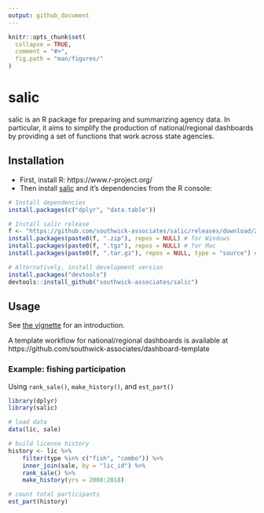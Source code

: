 ```yaml
---
output: github_document
---
```

<!-- README.md is generated from README.Rmd. Please edit that file -->

```r
knitr::opts_chunk$set(
  collapse = TRUE,
  comment = "#>",
  fig.path = "man/figures/"
)
```

# salic

salic is an R package for preparing and summarizing agency data. In particular, it aims to simplify the production of national/regional dashboards by providing a set of functions that work across state agencies.

## Installation

- First, install R: https://www.r-project.org/
- Then install [salic](https://github.com/southwick-associates/salic/releases) and it's dependencies from the R console:

``` r
# Install dependencies
install.packages(c("dplyr", "data.table"))

# Install salic release
f <- "https://github.com/southwick-associates/salic/releases/download/2.0.0/salic_2.0.0"
install.packages(paste0(f, ".zip"), repos = NULL) # for Windows
install.packages(paste0(f, ".tgz"), repos = NULL) # for Mac
install.packages(paste0(f, ".tar.gz"), repos = NULL, type = "source") # or from source

# Alternatively, install development version
install.packages("devtools")
devtools::install_github("southwick-associates/salic")
```

## Usage

See [the vignette](https://southwick-associates.github.io/salic/articles/salic.html) for an introduction.

A template workflow for national/regional dashboards is available at https://github.com/southwick-associates/dashboard-template

### Example: fishing participation

Using `rank_sale()`, `make_history()`, and `est_part()`

```r
library(dplyr)
library(salic)

# load data
data(lic, sale)

# build license history
history <- lic %>% 
    filter(type %in% c("fish", "combo")) %>% 
    inner_join(sale, by = "lic_id") %>% 
    rank_sale() %>% 
    make_history(yrs = 2008:2018)

# count total participants
est_part(history)
```
